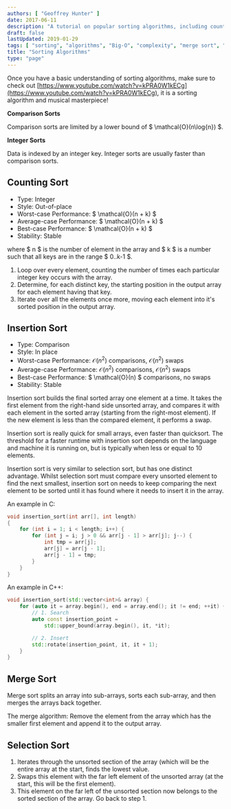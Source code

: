 ```yaml
---
authors: [ "Geoffrey Hunter" ]
date: 2017-06-11
description: "A tutorial on popular sorting algorithms, including counting sort, inserting sort, merge sort, selection sort and more."
draft: false
lastUpdated: 2019-01-29
tags: [ "sorting", "algorithms", "Big-O", "complexity", "merge sort", "integer sort", "comparison sort", "counting sort", "insertion sort" ]
title: "Sorting Algorithms"
type: "page"
---
```



Once you have a basic understanding of sorting algorithms, make sure to check out [https://www.youtube.com/watch?v=kPRA0W1kECg](https://www.youtube.com/watch?v=kPRA0W1kECg), it is a sorting algorithm and musical masterpiece!

**Comparison Sorts**

Comparison sorts are limited by a lower bound of $ \mathcal{O}(n\log{n}) $.

**Integer Sorts**

Data is indexed by an integer key. Integer sorts are usually faster than comparison sorts.


## Counting Sort

* Type: Integer  
* Style: Out-of-place  
* Worst-case Performance: $ \mathcal{O}(n + k) $
* Average-case Performance: $ \mathcal{O}(n + k) $
* Best-case Performance: $ \mathcal{O}(n + k) $
* Stability: Stable

where $ n $ is the number of element in the array and $ k $ is a number such that all keys are in the range $ 0..k-1 $.

1. Loop over every element, counting the number of times each particular integer key occurs with the array.
2. Determine, for each distinct key, the starting position in the output array for each element having that key.
3. Iterate over all the elements once more, moving each element into it's sorted position in the output array.

## Insertion Sort

* Type: Comparison  
* Style: In place  
* Worst-case Performance: $\mathcal{O}(n^2)$ comparisons, $\mathcal{O}(n^2)$ swaps  
* Average-case Performance: $\mathcal{O}(n^2)$ comparisons, $\mathcal{O}(n^2)$ swaps  
* Best-case Performance: $ \mathcal{O}(n) $ comparisons, no swaps  
* Stability: Stable

Insertion sort builds the final sorted array one element at a time. It takes the first element from the right-hand side unsorted array, and compares it with each element in the sorted array (starting from the right-most element). If the new element is less than the compared element, it performs a swap.

Insertion sort is really quick for small arrays, even faster than quicksort. The threshold for a faster runtime with insertion sort depends on the language and machine it is running on, but is typically when less or equal to 10 elements.

Insertion sort is very similar to selection sort, but has one distinct advantage. Whilst selection sort must compare every unsorted element to find the next smallest, insertion sort on needs to keep comparing the next element to be sorted until it has found where it needs to insert it in the array.

An example in C:

```c    
void insertion_sort(int arr[], int length)
{
    for (int i = 1; i < length; i++) {
        for (int j = i; j > 0 && arr[j - 1] > arr[j]; j--) {
            int tmp = arr[j];
            arr[j] = arr[j - 1];
            arr[j - 1] = tmp;
        }
    }
}
```

An example in C++:

```c++    
void insertion_sort(std::vector<int>& array) {
    for (auto it = array.begin(), end = array.end(); it != end; ++it) {
        // 1. Search
        auto const insertion_point =
            std::upper_bound(array.begin(), it, *it);

        // 2. Insert
        std::rotate(insertion_point, it, it + 1);
    }
}
```

## Merge Sort

Merge sort splits an array into sub-arrays, sorts each sub-array, and then merges the arrays back together.

The merge algorithm: Remove the element from the array which has the smaller first element and append it to the output array.

## Selection Sort

1. Iterates through the unsorted section of the array (which will be the entire array at the start, finds the lowest value.
2. Swaps this element with the far left element of the unsorted array (at the start, this will be the first element).
3. This element on the far left of the unsorted section now belongs to the sorted section of the array. Go back to step 1.
